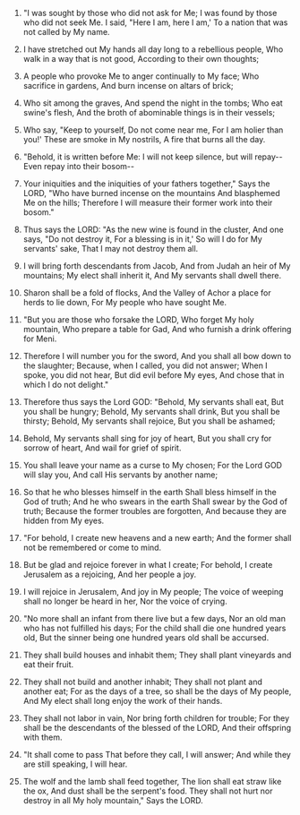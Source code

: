 
1. "I was sought by those who did not ask for Me; I was found by those who did not seek Me. I said, "Here I am, here I am,' To a nation that was not called by My name.

2. I have stretched out My hands all day long to a rebellious people, Who walk in a way that is not good, According to their own thoughts;

3. A people who provoke Me to anger continually to My face; Who sacrifice in gardens, And burn incense on altars of brick;

4. Who sit among the graves, And spend the night in the tombs; Who eat swine's flesh, And the broth of abominable things is in their vessels;

5. Who say, "Keep to yourself, Do not come near me, For I am holier than you!' These are smoke in My nostrils, A fire that burns all the day.

6. "Behold, it is written before Me: I will not keep silence, but will repay-- Even repay into their bosom--

7. Your iniquities and the iniquities of your fathers together," Says the LORD, "Who have burned incense on the mountains And blasphemed Me on the hills; Therefore I will measure their former work into their bosom."

8. Thus says the LORD: "As the new wine is found in the cluster, And one says, "Do not destroy it, For a blessing is in it,' So will I do for My servants' sake, That I may not destroy them all.

9. I will bring forth descendants from Jacob, And from Judah an heir of My mountains; My elect shall inherit it, And My servants shall dwell there.

10. Sharon shall be a fold of flocks, And the Valley of Achor a place for herds to lie down, For My people who have sought Me.

11. "But you are those who forsake the LORD, Who forget My holy mountain, Who prepare a table for Gad, And who furnish a drink offering for Meni.

12. Therefore I will number you for the sword, And you shall all bow down to the slaughter; Because, when I called, you did not answer; When I spoke, you did not hear, But did evil before My eyes, And chose that in which I do not delight."

13. Therefore thus says the Lord GOD: "Behold, My servants shall eat, But you shall be hungry; Behold, My servants shall drink, But you shall be thirsty; Behold, My servants shall rejoice, But you shall be ashamed;

14. Behold, My servants shall sing for joy of heart, But you shall cry for sorrow of heart, And wail for grief of spirit.

15. You shall leave your name as a curse to My chosen; For the Lord GOD will slay you, And call His servants by another name;

16. So that he who blesses himself in the earth Shall bless himself in the God of truth; And he who swears in the earth Shall swear by the God of truth; Because the former troubles are forgotten, And because they are hidden from My eyes.

17. "For behold, I create new heavens and a new earth; And the former shall not be remembered or come to mind.

18. But be glad and rejoice forever in what I create; For behold, I create Jerusalem as a rejoicing, And her people a joy.

19. I will rejoice in Jerusalem, And joy in My people; The voice of weeping shall no longer be heard in her, Nor the voice of crying.

20. "No more shall an infant from there live but a few days, Nor an old man who has not fulfilled his days; For the child shall die one hundred years old, But the sinner being one hundred years old shall be accursed.

21. They shall build houses and inhabit them; They shall plant vineyards and eat their fruit.

22. They shall not build and another inhabit; They shall not plant and another eat; For as the days of a tree, so shall be the days of My people, And My elect shall long enjoy the work of their hands.

23. They shall not labor in vain, Nor bring forth children for trouble; For they shall be the descendants of the blessed of the LORD, And their offspring with them.

24. "It shall come to pass That before they call, I will answer; And while they are still speaking, I will hear.

25. The wolf and the lamb shall feed together, The lion shall eat straw like the ox, And dust shall be the serpent's food. They shall not hurt nor destroy in all My holy mountain," Says the LORD.


